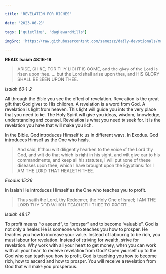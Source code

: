 ```yaml
---

title: 'REVELATION FOR RICHES'

date: '2023-06-28'

tags: ['quietTime', 'dagHewardMills']

imgSrc: 'https://raw.githubusercontent.com/samezzz/daily-devotionals/main/images/evangelist-dag.jpg'

---
```


**READ: Isaiah 48:16-19**

>ARISE, SHINE; FOR THY LIGHT IS COME, and the glory of the Lord is risen upon thee. ... but the Lord shall arise upon thee, and HIS GLORY SHALL BE SEEN UPON THEE. 

*Isaiah 60:1-2*

All through the Bible you see the effect of revelation. Revelation is the great gift that God gives to His children. A revelation is a word from God. A revelation is light from heaven. This light will guide you into the very place that you need to be. The Holy Spirit will give you ideas, wisdom, knowledge, understanding and counsel. Revelation is what you need to seek for. It is the revelation you have that will make you rich. 

In the Bible, God introduces Himself to us in different ways. In Exodus, God introduces Himself as the One who heals. 

>And said, If thou wilt diligently hearken to the voice of the Lord thy God, and wilt do that which is right in his sight, and wilt give ear to his commandments, and keep all his statutes, I will put none of these diseases upon thee, which I have brought upon the Egyptians: for I AM THE LORD THAT HEALETH THEE. 

*Exodus 15:26*

In Isaiah He introduces Himself as the One who teaches you to profit. 

>Thus saith the Lord, thy Redeemer, the Holy One of Israel; I AM THE LORD THY GOD WHICH TEACHETH THEE TO PROFIT... 

*Isaiah 48:17*

To profit means “to ascend”, to “prosper” and to become “valuable”. God is not only a healer. He is someone who teaches you how to prosper. He teaches you how to increase your value. Instead of labouring to be rich, you must labour for revelation. Instead of striving for wealth, strive for revelation. Why work with all your heart to get money, when you can work with all your heart to receive revelation from God? Open yourself up to the God who can teach you how to profit. God is teaching you how to become rich, how to ascend and how to prosper. You will receive a revelation from God that will make you prosperous. 
